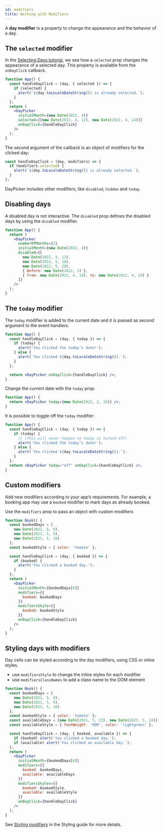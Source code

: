 ```yaml
---
id: modifiers
title: Working with Modifiers
---
```


A **day modifier** is a property to change the appearance and the behavior of a
day.

## The `selected` modifier

In the [Selecting Days tutorial](selecting-days), we see how a `selected` prop
changes the appearance of a selected day. This property is available from the
`onDayClick` callback.

```jsx {2,3,10} showOutput
function App() {
  const handleDayClick = (day, { selected }) => {
    if (selected) {
      alert(`${day.toLocaleDateString()} is already selected.`);
    }
  };
  return (
    <DayPicker
      initialMonth={new Date(2022, 4)}
      selected={[new Date(2022, 4, 12), new Date(2022, 4, 14)]}
      onDayClick={handleDayClick}
    />
  );
}
```

The second argument of the callback is an object of modifiers for the clicked
day:

```jsx
const handleDayClick = (day, modifiers) => {
  if (modifiers.selected) {
    alert(`${day.toLocaleDateString()} is already selected.`);
  }
};
```

DayPicker includes other modifiers, like `disabled`, `hidden` and `today`.

## Disabling days

A disabled day is not interactive. The `disabled` prop defines the disabled days
by using the `disabled` modifier.

```jsx {7-13} showOutput open=no
function App() {
  return (
    <DayPicker
      numberOfMonths={2}
      initialMonth={new Date(2022, 4)}
      disabled={[
        new Date(2022, 4, 12),
        new Date(2022, 5, 10),
        new Date(2022, 5, 20),
        { before: new Date(2022, 1) },
        { from: new Date(2022, 4, 18), to: new Date(2022, 4, 29) }
      ]}
    />
  );
}
```

## The `today` modifier

The `today` modifier is added to the current date and it is passed as second
argument to the event handlers.

```jsx showOutput open=no
function App() {
  const handleDayClick = (day, { today }) => {
    if (today) {
      alert('You clicked the today’s date!');
    } else {
      alert(`You clicked ${day.toLocaleDateString()}.`);
    }
  };

  return <DayPicker onDayClick={handleDayClick} />;
}
```

Change the current date with the `today` prop:

```jsx showOutput open=no
function App() {
  return <DayPicker today={new Date(2022, 2, 18)} />;
}
```

It is possible to toggle off the `today` modifier:

```jsx showOutput open=no
function App() {
  const handleDayClick = (day, { today }) => {
    if (today) {
      // (This will never happen as today is turned off)
      alert('You clicked the today’s date!');
    } else {
      alert(`You clicked ${day.toLocaleDateString()}.`);
    }
  };
  return <DayPicker today="off" onDayClick={handleDayClick} />;
}
```

## Custom modifiers

Add new modifiers according to your app’s requirements. For example, a booking
app may use a `booked` modifier to mark days as already booked.

Use the `modifiers` prop to pass an object with custom modifiers

```jsx showOutput open=no
function Book() {
  const bookedDays = [
    new Date(2021, 5, 8),
    new Date(2021, 5, 9),
    new Date(2021, 5, 10)
  ];
  const bookedStyle = { color: 'tomato' };

  const handleDayClick = (day, { booked }) => {
    if (booked) {
      alert('You clicked a booked day.');
    }
  };
  return (
    <DayPicker
      initialMonth={bookedDays[0]}
      modifiers={{
        booked: bookedDays
      }}
      modifiersStyle={{
        booked: bookedStyle
      }}
      onDayClick={handleDayClick}
    />
  );
}
```

## Styling days with modifiers

Day cells can be styled according to the day modifiers, using CSS or inline
styles.

- use `modifiersStyle` to change the inline styles for each modifier
- use `modifiersClassNames` to add a class name to the DOM element

```jsx showOutput open=no
function Book() {
  const bookedDays = [
    new Date(2021, 5, 8),
    new Date(2021, 5, 9),
    new Date(2021, 5, 10)
  ];
  const bookedStyle = { color: 'tomato' };
  const availableDays = [new Date(2021, 5, 23), new Date(2021, 5, 24)];
  const availableStyle = { fontWeight: '900', color: 'lightgreen' };

  const handleDayClick = (day, { booked, available }) => {
    if (booked) alert('You clicked a booked day.');
    if (available) alert('You clicked an available day.');
  };
  return (
    <DayPicker
      initialMonth={bookedDays[0]}
      modifiers={{
        booked: bookedDays,
        available: availableDays
      }}
      modifiersStyles={{
        booked: bookedStyle,
        available: availableStyle
      }}
      onDayClick={handleDayClick}
    />
  );
}
```

See [Styling modifiers](../guides/styling#styling-modifiers) in the
Styling guide for more details.
